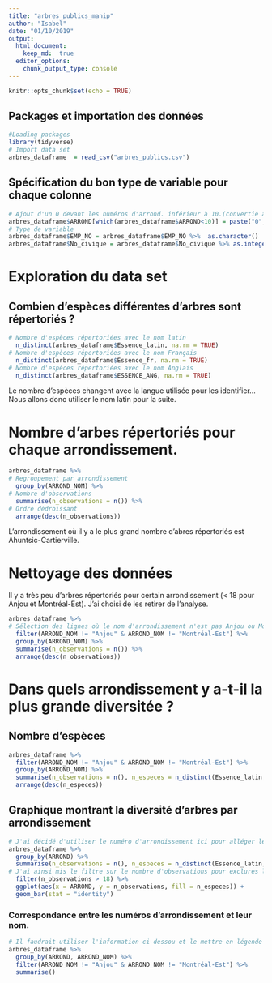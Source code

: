 ```yaml
---
title: "arbres_publics_manip"
author: "Isabel"
date: "01/10/2019"
output:
  html_document:
    keep_md:  true
  editor_options:
    chunk_output_type: console
---
```


```r
knitr::opts_chunk$set(echo = TRUE)
```

## Packages et importation des données

```r
#Loading packages
library(tidyverse)
# Import data set
arbres_dataframe  = read_csv("arbres_publics.csv")
```

## Spécification du bon type de variable pour chaque colonne

```r
# Ajout d'un 0 devant les numéros d'arrond. inférieur à 10.(convertie automatiquement en chr)
arbres_dataframe$ARROND[which(arbres_dataframe$ARROND<10)] = paste("0", arbres_dataframe$ARROND[which(arbres_dataframe$ARROND<10)], sep ="")
# Type de variable
arbres_dataframe$EMP_NO = arbres_dataframe$EMP_NO %>%  as.character()
arbres_dataframe$No_civique = arbres_dataframe$No_civique %>% as.integer()
```

# Exploration du data set

## Combien d'espèces différentes d'arbres sont répertoriés ?

```r
# Nombre d'espèces répertoriées avec le nom latin
  n_distinct(arbres_dataframe$Essence_latin, na.rm = TRUE)
# Nombre d'espèces répertoriées avec le nom Français
  n_distinct(arbres_dataframe$Essence_fr, na.rm = TRUE)
# Nombre d'espèces répertoriées avec le nom Anglais
  n_distinct(arbres_dataframe$ESSENCE_ANG, na.rm = TRUE)
```
Le nombre d'espèces changent avec la langue utilisée pour les identifier... Nous allons donc utiliser le nom latin pour la suite.

# Nombre d'arbes répertoriés pour chaque arrondissement.

```r
arbres_dataframe %>%
# Regroupement par arrondissement
  group_by(ARROND_NOM) %>%
# Nombre d'observations
  summarise(n_observations = n()) %>%
# Ordre dédroissant
  arrange(desc(n_observations)) 
```
L'arrondissement où il y a le plus grand nombre d'abres répertoriés est Ahuntsic-Cartierville.

# Nettoyage des données
Il y a très peu d'arbres répertoriés pour certain arrondissement (< 18 pour Anjou et Montréal-Est). J'ai choisi de les retirer de l'analyse.

```r
arbres_dataframe %>%
# Sélection des lignes où le nom d'arrondissement n'est pas Anjou ou Montréal-Est
  filter(ARROND_NOM != "Anjou" & ARROND_NOM != "Montréal-Est") %>% 
  group_by(ARROND_NOM) %>%
  summarise(n_observations = n()) %>% 
  arrange(desc(n_observations))
```

# Dans quels arrondissement y a-t-il la plus grande diversitée ?

## Nombre d'espèces
```r
arbres_dataframe %>%
  filter(ARROND_NOM != "Anjou" & ARROND_NOM != "Montréal-Est") %>% 
  group_by(ARROND_NOM) %>%
  summarise(n_observations = n(), n_especes = n_distinct(Essence_latin, na.rm = TRUE)) %>%
  arrange(desc(n_especes)) 
```

## Graphique montrant la diversité d'arbres par arrondissement

```r
# J'ai décidé d'utiliser le numéro d'arrondissement ici pour alléger le graphique (la variable ARROND au lieu de ARROND_NOM)
arbres_dataframe %>% 
  group_by(ARROND) %>%
  summarise(n_observations = n(), n_especes = n_distinct(Essence_latin, na.rm = TRUE)) %>%
# J'ai ainsi mis le filtre sur le nombre d'observations pour exclures les deux même arrondissements, ça allège le code en même temps.
  filter(n_observations > 18) %>%
  ggplot(aes(x = ARROND, y = n_observations, fill = n_especes)) +
  geom_bar(stat = "identity")
```

### Correspondance entre les numéros d'arrondissement et leur nom.

```r
# Il faudrait utiliser l'information ci dessou et le mettre en légende dans le graphique.
arbres_dataframe %>%
  group_by(ARROND, ARROND_NOM) %>%
  filter(ARROND_NOM != "Anjou" & ARROND_NOM != "Montréal-Est") %>% 
  summarise()
```



